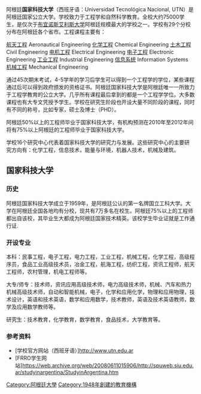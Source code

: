阿根廷'''国家科技大学'''（西班牙语：Universidad Tecnológica Nacional, UTN）是阿根廷国家公立大学。学校致力于工程学和自然科学教育。全校大约75000学生，是仅次于[[布宜诺斯艾利斯大学|布宜诺斯艾利斯大学]]阿根廷规模最大的学校之一。学校有29个分校分布在阿根廷各个省市。工程课程主要有：

[[航天工程|航天工程]] Aeronautical Engineering 
[[化学工程|化学工程]] Chemical Engineering 
[[土木工程|土木工程]] Civil Engineering 
[[电机工程|电机工程]] Electrical Engineering 
[[电子工程|电子工程]] Electronic Engineering 
[[工业工程|工业工程]] Industrial Engineering 
[[信息系统|信息系统]] Information Systems 
[[机械工程|机械工程]] Mechanical Engineering 

通过45次期末考试，4-5学年的学习后学生可以得到一个工程学的学位，某些课程通过后可以得到政府颁发的资格证书。阿根廷国家科技大学是阿根廷唯一一所致力于工程学教育的公立大学。几乎所有课程最后拿到的都是一个工程学学位。大多数课程也有大专文凭授予学生。学校在研究生阶段也开设大量不同阶段的课程，同时有不同的称号，比如专家，硕士及博士（PHD）。

阿根廷50%以上的工程师毕业于国家科技大学，有机构预测在2010年至2012年间将有75%以上阿根廷的工程师毕业于国家科技大学。

学校16个研究中心代表着国家科技大学的研究力与发展。这些研究中心的主要研究方向有：化学工程，信息技术，能量与环境，机器人技术，机械及建筑。

==国家科技大学==

===历史===
阿根廷国家科技大学成立于1959年，是阿根廷公认的第一名牌国立工科大学。大学在阿根廷全国各地均有分校，现共有7万多名在校生。阿根廷75%以上的工程师都出自该校，其毕业生大都成为阿根廷国家技术精英。该校学生毕业证就是工作通行证.

===开设专业===
本科：民事工程，电子工程，电力工程，工业工程，机械工程，化学工程，高级程序员，食品工业高级技术员，冶金工程，航海工程，纺织工程，资讯工程师，航天工程师，农村管理，机电工程师等。

大专/师专：技术师，资讯应用高级技术师，电力高级技术师，机械、汽车和热力机械高级技术师，自动和智能机械，电子，化学和应用化学，物理和应用物理，技术设计，英语和技术英语，数学和应用数学，技术教师，英语及技术英语教师，数学及应用数学教师等。

研究生：技术教育，化学教育，数学教育，食品技术，大学教育等。

===参考资料===
*[学校官方网站（西班牙语）]http://www.utn.edu.ar {{Wayback|url=http://www.utn.edu.ar/ |date=20050606235542 }}
*[FRRO学生网站]https://web.archive.org/web/20080611015906/http://spuweb.siu.edu.ar/studyinargentina/StudyinArgentina.htm

[[Category:阿根廷大學|Category:阿根廷大學]]
[[Category:1948年創建的教育機構|Category:1948年創建的教育機構]]